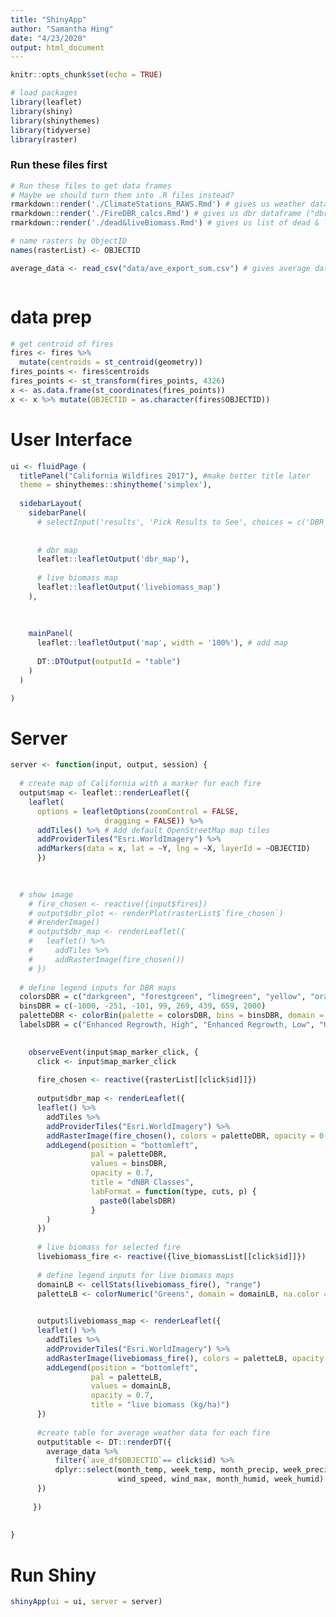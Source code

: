 ```yaml
---
title: "ShinyApp"
author: "Samantha Hing"
date: "4/23/2020"
output: html_document
---
```


```r
knitr::opts_chunk$set(echo = TRUE)
```

```r
# load packages
library(leaflet)
library(shiny)
library(shinythemes)
library(tidyverse)
library(raster)

```

### Run these files first
```r
# Run these files to get data frames
# Maybe we should turn them into .R files instead?
rmarkdown::render('./ClimateStations_RAWS.Rmd') # gives us weather dataframe ("fires_weather")
rmarkdown::render('./FireDBR_calcs.Rmd') # gives us dbr dataframe ("dbr_data")
rmarkdown::render('./dead&liveBiomass.Rmd') # gives us list of dead & live biomass rasters ("live_biomassList" & "dead_biomassList")

# name rasters by ObjectID
names(rasterList) <- OBJECTID 

average_data <- read_csv("data/ave_export_sum.csv") # gives average data



```
# data prep
```r
# get centroid of fires
fires <- fires %>%
  mutate(centroids = st_centroid(geometry))
fires_points <- fires$centroids
fires_points <- st_transform(fires_points, 4326)
x <- as.data.frame(st_coordinates(fires_points))
x <- x %>% mutate(OBJECTID = as.character(fires$OBJECTID))
```

# User Interface
```r
ui <- fluidPage (
  titlePanel("California Wildfires 2017"), #make better title later
  theme = shinythemes::shinytheme('simplex'),
  
  sidebarLayout(
    sidebarPanel(
      # selectInput('results', 'Pick Results to See', choices = c('DBR', 'dead biomass', 'live biomass')),
      
      
      # dbr map
      leaflet::leafletOutput('dbr_map'),
     
      # live biomass map
      leaflet::leafletOutput('livebiomass_map')
    ),
    
    
  
    mainPanel(
      leaflet::leafletOutput('map', width = '100%'), # add map
      
      DT::DTOutput(outputId = "table")
    )
  )

)

```

# Server
```r
server <- function(input, output, session) {
 
  # create map of California with a marker for each fire
  output$map <- leaflet::renderLeaflet({
    leaflet(
      options = leafletOptions(zoomControl = FALSE,
                     dragging = FALSE)) %>% 
      addTiles() %>% # Add default OpenStreetMap map tiles
      addProviderTiles("Esri.WorldImagery") %>%
      addMarkers(data = x, lat = ~Y, lng = ~X, layerId = ~OBJECTID) 
      })
  

  
  # show image
    # fire_chosen <- reactive({input$fires})
    # output$dbr_plot <- renderPlot(rasterList$`fire_chosen`)
    # #renderImage()
    # output$dbr_map <- renderLeaflet({
    #   leaflet() %>% 
    #     addTiles %>% 
    #     addRasterImage(fire_chosen()) 
    # })
  
  # define legend inputs for DBR maps
  colorsDBR = c("darkgreen", "forestgreen", "limegreen", "yellow", "orange", "orangered", "purple")
  binsDBR = c(-1000, -251, -101, 99, 269, 439, 659, 2000)
  paletteDBR <- colorBin(palette = colorsDBR, bins = binsDBR, domain = binsDBR, na.color = "transparent")
  labelsDBR = c("Enhanced Regrowth, High", "Enhanced Regrowth, Low", "Unburned", "Low Severity", "Modereat-Low Severity", "Moderate-High Severity", "High Severity")

 
    observeEvent(input$map_marker_click, {
      click <- input$map_marker_click
    
      fire_chosen <- reactive({rasterList[[click$id]]})
      
      output$dbr_map <- renderLeaflet({
      leaflet() %>% 
        addTiles %>% 
        addProviderTiles("Esri.WorldImagery") %>%
        addRasterImage(fire_chosen(), colors = paletteDBR, opacity = 0.8) %>%
        addLegend(position = "bottomleft",
                  pal = paletteDBR,
                  values = binsDBR,
                  opacity = 0.7,
                  title = "dNBR Classes",
                  labFormat = function(type, cuts, p) {
                    paste0(labelsDBR)
                  }
        )
      })
      
      # live biomass for selected fire
      livebiomass_fire <- reactive({live_biomassList[[click$id]]})
       
      # define legend inputs for live biomass maps
      domainLB <- cellStats(livebiomass_fire(), "range")
      paletteLB <- colorNumeric("Greens", domain = domainLB, na.color = "transparent")
  

      output$livebiomass_map <- renderLeaflet({
      leaflet() %>% 
        addTiles %>% 
        addProviderTiles("Esri.WorldImagery") %>%
        addRasterImage(livebiomass_fire(), colors = paletteLB, opacity = 1) %>%
        addLegend(position = "bottomleft",
                  pal = paletteLB,
                  values = domainLB, 
                  opacity = 0.7,
                  title = "live biomass (kg/ha)")
      })
      
      #create table for average weather data for each fire
      output$table <- DT::renderDT({
        average_data %>%
          filter(`ave_df$OBJECTID`== click$id) %>%
          dplyr::select(month_temp, week_temp, month_precip, week_precip, 
                        wind_speed, wind_max, month_humid, week_humid)
      })
      
     })
 
  
}


```

# Run Shiny
```r
shinyApp(ui = ui, server = server)


```